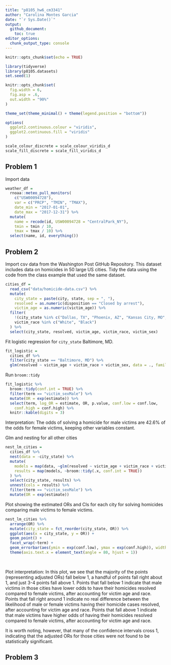 ```yaml
---
title: "p8105_hw6_cm3341"
author: "Carolina Montes Garcia"
date: "`r Sys.Date()`"
output:
  github_document:
    toc: true 
editor_options: 
  chunk_output_type: console
---
```


```r
knitr::opts_chunk$set(echo = TRUE)

library(tidyverse)
library(p8105.datasets)
set.seed(1)

knitr::opts_chunk$set(
  fig.width = 6,
  fig.asp = .6,
  out.width = "90%"
)

theme_set(theme_minimal() + theme(legend.position = "bottom"))

options(
  ggplot2.continuous.colour = "viridis",
  ggplot2.continuous.fill = "viridis"
)

scale_colour_discrete = scale_colour_viridis_d
scale_fill_discrete = scale_fill_viridis_d

```

## Problem 1

Import data
```r
weather_df = 
  rnoaa::meteo_pull_monitors(
    c("USW00094728"),
    var = c("PRCP", "TMIN", "TMAX"), 
    date_min = "2017-01-01",
    date_max = "2017-12-31") %>%
  mutate(
    name = recode(id, USW00094728 = "CentralPark_NY"),
    tmin = tmin / 10,
    tmax = tmax / 10) %>%
  select(name, id, everything())
```




## Problem 2

Import csv data from the Washington Post GitHub Repository. This dataset includes data on homicides in 50 large US cities. Tidy the data using the code from the class example that used the same dataset. 
```r

cities_df = 
  read_csv("data/homicide-data.csv") %>%  
  mutate(
    city_state = paste(city, state, sep = ", "),
    resolved = as.numeric(disposition == "Closed by arrest"),
    victim_age = as.numeric(victim_age)) %>%  
  filter(
    !(city_state %in% c("Dallas, TX", "Phoenix, AZ", "Kansas City, MO", "Tulsa, AL")),  # Exclude specified cities
    victim_race %in% c("White", "Black")
  ) %>% 
  select(city_state, resolved, victim_age, victim_race, victim_sex) 
```

Fit logistic regression for `city_state` Baltimore, MD.
```r
fit_logistic = 
  cities_df %>%  
  filter(city_state == "Baltimore, MD") %>% 
  glm(resolved ~ victim_age + victim_race + victim_sex, data = ., family = binomial()) 
```

Run `broom::tidy`
```r
fit_logistic %>%  
  broom::tidy(conf.int = TRUE) %>%  
  filter(term == "victim_sexMale") %>%
  mutate(OR = exp(estimate)) %>% 
  select(term, log_OR = estimate, OR, p.value, conf.low = conf.low, 
    conf.high = conf.high) %>%  
  knitr::kable(digits = 3)

```
 
Interpretation: The odds of solving a homicide for male victims are 42.6% of the odds for female victims, keeping other variables constant.


Glm and nesting for all other cities
```r
nest_lm_cities = 
  cities_df %>% 
  nest(data = -city_state) %>%
  mutate(
    models = map(data, ~glm(resolved ~ victim_age + victim_race + victim_sex, data = .x, family = binomial())),
    results = map(models, ~broom::tidy(.x, conf.int = TRUE))
  ) %>% 
  select(city_state, results) %>% 
  unnest(cols = results) %>% 
  filter(term == "victim_sexMale") %>% 
  mutate(OR = exp(estimate))
```


Plot showing the estimated ORs and CIs for each city for solving homicides comparing male victims to female victims. 

```r

nest_lm_cities %>% 
  arrange(OR) %>%
  mutate(city_state = fct_reorder(city_state, OR)) %>%
  ggplot(aes(x = city_state, y = OR)) +
  geom_point() + 
  facet_wrap(~term) + 
  geom_errorbar(aes(ymin = exp(conf.low), ymax = exp(conf.high)), width = 0.2)+
  theme(axis.text.x = element_text(angle = 80, hjust = 1))
  
  
```

Plot interpretation: In this plot, we see that the majority of the points (representing adjusted ORs) fall below 1, a handful of points fall right about 1, and just 3-4 points fall above 1. Points that fall below 1 indicate that male victims in those cities have lower odds to have their homicides resolved compared to female victims, after accounting for victim age and race. Points that fall right around 1 indicate no real difference between the likelihood of male or female victims having their homicide cases resolved, after accounting for victim age and race. Points that fall above 1 indicate that male victims have higher odds of having their homicides resolved compared to female victims, after accounting for victim age and race.

It is worth noting, however, that many of the confidence intervals cross 1, indicating that the adjusted ORs for those cities were not found to be statistically significant. 

## Problem 3

```r

```



